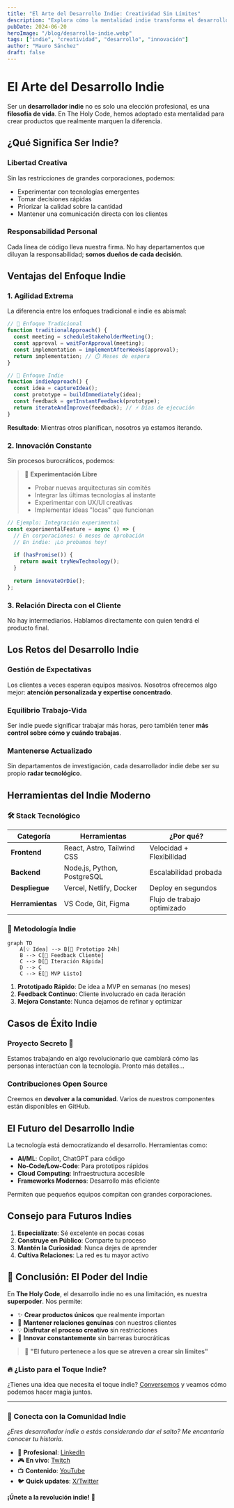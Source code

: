 ---
title: "El Arte del Desarrollo Indie: Creatividad Sin Límites"
description: "Explora cómo la mentalidad indie transforma el desarrollo de software, permitiendo innovación sin restricciones corporativas."
pubDate: 2024-06-20
heroImage: "/blog/desarrollo-indie.webp"
tags: ["indie", "creatividad", "desarrollo", "innovación"]
author: "Mauro Sánchez"
draft: false
---

# El Arte del Desarrollo Indie

Ser un **desarrollador indie** no es solo una elección profesional, es una **filosofía de vida**. En The Holy Code, hemos adoptado esta mentalidad para crear productos que realmente marquen la diferencia.

## ¿Qué Significa Ser Indie?

### Libertad Creativa
Sin las restricciones de grandes corporaciones, podemos:
- Experimentar con tecnologías emergentes
- Tomar decisiones rápidas
- Priorizar la calidad sobre la cantidad
- Mantener una comunicación directa con los clientes

### Responsabilidad Personal
Cada línea de código lleva nuestra firma. No hay departamentos que diluyan la responsabilidad; **somos dueños de cada decisión**.

## Ventajas del Enfoque Indie

### 1. **Agilidad Extrema**

La diferencia entre los enfoques tradicional e indie es abismal:

```typescript
// 🏢 Enfoque Tradicional
function traditionalApproach() {
  const meeting = scheduleStakeholderMeeting();
  const approval = waitForApproval(meeting);
  const implementation = implementAfterWeeks(approval);
  return implementation; // ⏱️ Meses de espera
}

// 🚀 Enfoque Indie
function indieApproach() {
  const idea = captureIdea();
  const prototype = buildImmediately(idea);
  const feedback = getInstantFeedback(prototype);
  return iterateAndImprove(feedback); // ⚡ Días de ejecución
}
```

**Resultado**: Mientras otros planifican, nosotros ya estamos iterando.

### 2. **Innovación Constante**

Sin procesos burocráticos, podemos:

> 🧪 **Experimentación Libre**
> - Probar nuevas arquitecturas sin comités
> - Integrar las últimas tecnologías al instante
> - Experimentar con UX/UI creativas
> - Implementar ideas "locas" que funcionan

```javascript
// Ejemplo: Integración experimental
const experimentalFeature = async () => {
  // En corporaciones: 6 meses de aprobación
  // En indie: ¡Lo probamos hoy!
  
  if (hasPromise()) {
    return await tryNewTechnology();
  }
  
  return innovateOrDie();
};
```

### 3. **Relación Directa con el Cliente**
No hay intermediarios. Hablamos directamente con quien tendrá el producto final.

## Los Retos del Desarrollo Indie

### Gestión de Expectativas
Los clientes a veces esperan equipos masivos. Nosotros ofrecemos algo mejor: **atención personalizada y expertise concentrado**.

### Equilibrio Trabajo-Vida
Ser indie puede significar trabajar más horas, pero también tener **más control sobre cómo y cuándo trabajas**.

### Mantenerse Actualizado
Sin departamentos de investigación, cada desarrollador indie debe ser su propio **radar tecnológico**.

## Herramientas del Indie Moderno

### 🛠️ Stack Tecnológico

| **Categoría** | **Herramientas** | **¿Por qué?** |
|---------------|------------------|---------------|
| **Frontend** | React, Astro, Tailwind CSS | Velocidad + Flexibilidad |
| **Backend** | Node.js, Python, PostgreSQL | Escalabilidad probada |
| **Despliegue** | Vercel, Netlify, Docker | Deploy en segundos |
| **Herramientas** | VS Code, Git, Figma | Flujo de trabajo optimizado |

### 🎯 Metodología Indie

```mermaid
graph TD
    A[💡 Idea] --> B[🚀 Prototipo 24h]
    B --> C[👥 Feedback Cliente]
    C --> D[🔄 Iteración Rápida]
    D --> C
    C --> E[🎉 MVP Listo]
```

1. **Prototipado Rápido**: De idea a MVP en semanas (no meses)
2. **Feedback Continuo**: Cliente involucrado en cada iteración
3. **Mejora Constante**: Nunca dejamos de refinar y optimizar

## Casos de Éxito Indie

### Proyecto Secreto 🤫
Estamos trabajando en algo revolucionario que cambiará cómo las personas interactúan con la tecnología. Pronto más detalles...

### Contribuciones Open Source
Creemos en **devolver a la comunidad**. Varios de nuestros componentes están disponibles en GitHub.

## El Futuro del Desarrollo Indie

La tecnología está democratizando el desarrollo. Herramientas como:
- **AI/ML**: Copilot, ChatGPT para código
- **No-Code/Low-Code**: Para prototipos rápidos
- **Cloud Computing**: Infraestructura accesible
- **Frameworks Modernos**: Desarrollo más eficiente

Permiten que pequeños equipos compitan con grandes corporaciones.

## Consejo para Futuros Indies

1. **Especialízate**: Sé excelente en pocas cosas
2. **Construye en Público**: Comparte tu proceso
3. **Mantén la Curiosidad**: Nunca dejes de aprender
4. **Cultiva Relaciones**: La red es tu mayor activo

## 🎯 Conclusión: El Poder del Indie

En **The Holy Code**, el desarrollo indie no es una limitación, es nuestra **superpoder**. Nos permite:

- ✨ **Crear productos únicos** que realmente importan
- 🤝 **Mantener relaciones genuinas** con nuestros clientes
- 💡 **Disfrutar el proceso creativo** sin restricciones
- 🚀 **Innovar constantemente** sin barreras burocráticas

> 💫 **"El futuro pertenece a los que se atreven a crear sin límites"**

### 🔥 ¿Listo para el Toque Indie?

¿Tienes una idea que necesita el toque indie? [Conversemos](mailto:mauro@holy-code.com) y veamos cómo podemos hacer magia juntos.

---

### 🌟 Conecta con la Comunidad Indie

*¿Eres desarrollador indie o estás considerando dar el salto? Me encantaría conocer tu historia.*

- 💼 **Profesional**: [LinkedIn](https://linkedin.com/in/mesanchez91)
- 🎮 **En vivo**: [Twitch](https://twitch.tv/holycode)
- 📺 **Contenido**: [YouTube](https://youtube.com/@holycode)
- 🐦 **Quick updates**: [X/Twitter](https://x.com/MauroSanchez25)

**¡Únete a la revolución indie!** 🚀